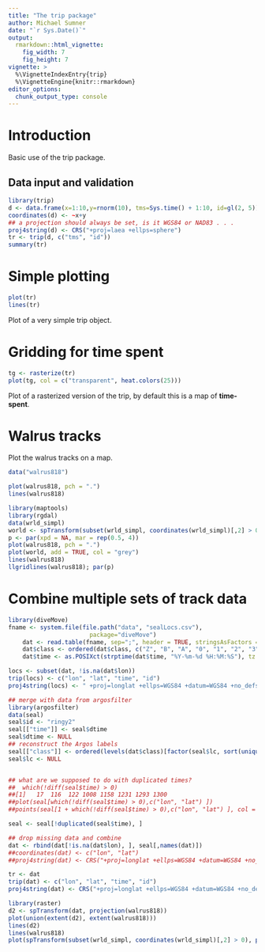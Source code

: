```yaml
---
title: "The trip package"
author: Michael Sumner
date: "`r Sys.Date()`"
output:
  rmarkdown::html_vignette:
    fig_width: 7
    fig_height: 7
vignette: >
  %\VignetteIndexEntry{trip}
  %\VignetteEngine{knitr::rmarkdown}
editor_options: 
  chunk_output_type: console
---
```



# Introduction

Basic use of the trip package.

## Data input and validation
```r
library(trip)
d <- data.frame(x=1:10,y=rnorm(10), tms=Sys.time() + 1:10, id=gl(2, 5))
coordinates(d) <- ~x+y
## a projection should always be set, is it WGS84 or NAD83 . . .
proj4string(d) <- CRS("+proj=laea +ellps=sphere")
tr <- trip(d, c("tms", "id"))
summary(tr)
```

# Simple plotting


```r
plot(tr)
lines(tr)
```

Plot of a very simple trip object.

# Gridding for time spent

```r
tg <- rasterize(tr)
plot(tg, col = c("transparent", heat.colors(25)))
```

Plot of a rasterized version of the trip, by default this is a map of **time-spent**. 

# Walrus tracks

Plot the walrus tracks on a map. 

```r
data("walrus818")

plot(walrus818, pch = ".")
lines(walrus818)
```


```r
library(maptools)
library(rgdal)
data(wrld_simpl)
world <- spTransform(subset(wrld_simpl, coordinates(wrld_simpl)[,2] > 0), proj4string(walrus818))
p <- par(xpd = NA, mar = rep(0.5, 4))
plot(walrus818, pch = ".")
plot(world, add = TRUE, col = "grey")
lines(walrus818)
llgridlines(walrus818); par(p)
```



# Combine multiple sets of track data

```r
library(diveMove)
fname <- system.file(file.path("data", "sealLocs.csv"),
                       package="diveMove")
    dat <- read.table(fname, sep=";", header = TRUE, stringsAsFactors = FALSE)
    dat$class <- ordered(dat$class, c("Z", "B", "A", "0", "1", "2", "3"))
    dat$time <- as.POSIXct(strptime(dat$time, "%Y-%m-%d %H:%M:%S"), tz = "GMT")

locs <- subset(dat, !is.na(dat$lon))
trip(locs) <- c("lon", "lat", "time", "id")
proj4string(locs) <- " +proj=longlat +ellps=WGS84 +datum=WGS84 +no_defs +towgs84=0,0,0"

## merge with data from argosfilter
library(argosfilter)
data(seal)
seal$id <- "ringy2"
seal[["time"]] <- seal$dtime
seal$dtime <- NULL
## reconstruct the Argos labels
seal[["class"]] <- ordered(levels(dat$class)[factor(seal$lc, sort(unique(seal$lc)))], levels(dat$class))
seal$lc <- NULL


## what are we supposed to do with duplicated times?
##  which(!diff(seal$time) > 0)
##[1]   17  116  122 1008 1158 1231 1293 1300
##plot(seal[which(!diff(seal$time) > 0),c("lon", "lat") ])
##points(seal[1 + which(!diff(seal$time) > 0),c("lon", "lat") ], col = "red")

seal <- seal[!duplicated(seal$time), ]

## drop missing data and combine
dat <- rbind(dat[!is.na(dat$lon), ], seal[,names(dat)])
##coordinates(dat) <- c("lon", "lat")
##proj4string(dat) <- CRS("+proj=longlat +ellps=WGS84 +datum=WGS84 +no_defs +towgs84=0,0,0")

tr <- dat
trip(dat) <- c("lon", "lat", "time", "id")
proj4string(dat) <- CRS("+proj=longlat +ellps=WGS84 +datum=WGS84 +no_defs +towgs84=0,0,0")

library(raster)
d2 <- spTransform(dat, projection(walrus818))
plot(union(extent(d2), extent(walrus818)))
lines(d2)
lines(walrus818)
plot(spTransform(subset(wrld_simpl, coordinates(wrld_simpl)[,2] > 0), projection(walrus818)), add = T, col = "grey")

```

